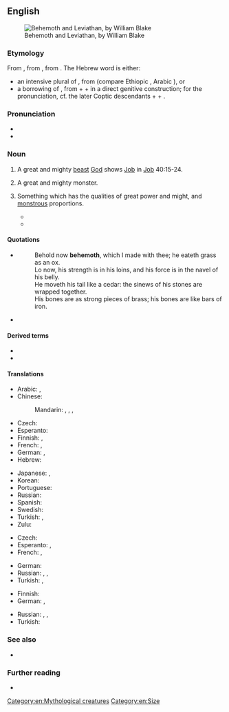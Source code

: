 ==English==
{{was wotd|2006|July|3}}
[[Image:Behemoth3.jpg|thumb|Behemoth and Leviathan, by William Blake]]

===Etymology===
From {{inh|en|enm|behemoth|behemoth, bemoth}}, from {{der|en|LL.|behemoth}}, from {{der|en|he|בהמות|tr=bəhēmōt}}. The Hebrew word is either:
* an intensive plural of {{m|he|בהמה||tr=bəhēmāh|beast}}, from {{der|en|sem-pro|-}} (compare Ethiopic {{m|gez|ብህመ|t=to be dumb, to be speechless}}, Arabic {{m|ar|ب ه م|tr=b-h-m}}), or
* a borrowing of {{der|en|egy|*pꜣ-jḥ-mw|<hiero>pA-i-H-E1-mw</hiero>|tr={{m|egy|*pꜣ-jḥ-mw}}|hippopotamus|lit=the ox of the water}}, from {{m|egy|pꜣ||definite article}} + {{m|egy|jḥ||ox, cattle}} + {{m|egy|mw||water}} in a direct genitive construction; for the pronunciation, cf. the later Coptic descendants {{m|cop|ⲡ-}} + {{m|cop|ⲉϩⲉ}} + {{m|cop|ⲙⲟⲟⲩ}}.

===Pronunciation===
* {{IPA|/bəˈhi(ː)mɪθ/|lang=en}}
* {{audio|en-us-behemoth.ogg|Audio (US)|lang=en}}

===Noun===
{{en-noun}}

# {{lb|en|Bible}} A great and mighty [[beast]] [[God]] shows [[Job]] in [[Job]] 40:15-24.
# A great and mighty monster.
# {{lb|en|by extension}} Something which has the qualities of great power and might, and [[monstrous]] proportions.
#: {{syn|en|colossus|leviathan|mammoth|titan}}
#* {{quote-journal|lang=en|date=2011-01-18
|first=Joe
|last=Lovejoy
|title=Cardiff City 0 Stoke City 2
|newspaper=Guardian Online
|url=http://www.guardian.co.uk/football/2011/jan/18/cardiff-city-stoke-city-fa-cup?intcmp=239
|page=
|passage=The diehards who did turn out were at least rewarded with a first sight of Jon Parkin, the '''behemoth''' striker signed from Preston, who scored a stunning goal on his debut at Norwich last weekend.}}
#* {{quote-book|lang=en|year=2012
|author=James S. A. Corey
|authorlink=James S. A. Corey
|title=Gods of Risk
|isbn=9780316217651
|passage=The wide access corridors passed slowly, the conduits and pipes like the circulatory system of some vast planetary '''behemoth'''.}}

====Quotations====
* {{RQ:Authorized Version|Job|40|15|18}}
*: Behold now '''behemoth''', which I made with thee; he eateth grass as an ox.<br/>Lo now, his strength is in his loins, and his force is in the navel of his belly.<br/>He moveth his tail like a cedar: the sinews of his stones are wrapped together.<br/>His bones are as strong pieces of brass; his bones are like bars of iron.
* {{quote-book|lang=en|year=2001
|author=Eoin Colfer
|authorlink=Eoin Colfer
|title=Artemis Fowl
|page=58
|passage=Next she doused the smouldering troll with the contents of the restaurant's fire extinguisher, hoping the icy powder wouldn't revive the sleeping '''behemoth'''.}}

====Derived terms====
* {{l|en|behemothian}}
* {{l|en|behemothic}}

====Translations====
{{trans-top|mighty beast in the Book of Job}}
* Arabic: {{t|ar|بَهِيمُوث|m}}, {{t|ar|بَهَمُوت|m}}
* Chinese:
*: Mandarin: {{t|cmn|貝西摩斯}}, {{t|cmn|贝西摩斯|tr=bèixīmósī}}, {{t+|cmn|巨獸}}, {{t+|cmn|巨兽|tr=jùshòu}}
* Czech: {{t|cs|behemot|m}}
* Esperanto: {{t|eo|behemoto}}
* Finnish: {{t+|fi|behemot}}, {{t+|fi|virtahepo}}
* French: {{t+|fr|Béhémoth}}, {{t|fr|Béhémot|m}}
* German: {{t|de|Behemot}}, {{t+|de|Moloch|m}}
* Hebrew: {{t+|he|בְּהֵמוֹת|m|tr=behemót}}
{{trans-mid}}
* Japanese: {{t|ja|ベヘモット|tr=behemotto|sc=Jpan}}, {{t|ja|ベヒーモス|tr=behīmosu|sc=Jpan}}
* Korean: {{t|ko|베헤모스}}
* Portuguese: {{t|pt|Beemôt|m}}
* Russian: {{t+|ru|бегемо́т|m}} {{qualifier|"hippopotamus" in modern Russian}}
* Spanish: {{t|es|behemot|f-p}} {{qualifier|rare}}
* Swedish: {{t|sv|Behemot}}
* Turkish: {{t|tr|behemot}}, {{t|tr|dev yaratık}}
* Zulu: {{t|zu|uBehemoti}}
{{trans-bottom}}

{{trans-top|mighty monster}}
* Czech: {{t|cs|obluda|f}}
* Esperanto: {{t|eo|behemo}}, {{t|eo|behemoto}}
* French: {{t|fr|béhémoth|m}}, {{t|fr|béhémot|m}}
{{trans-mid}}
* German: {{t|de|Riesentier|n}}
* Russian: {{t+|ru|чу́дище|n}}, {{t+|ru|чудо́вище|n}}, {{t+|ru|монстр|m}}
* Turkish: {{t+|tr|dev}}, {{t|tr|dev hayvan}}
{{trans-bottom}}

{{trans-top|something of great size and power}}
* Finnish: {{t+|fi|jättiläinen}}
* German: {{t+|de|Gigant|m}}, {{t+|de|Koloss|m}}
{{trans-mid}}
* Russian: {{t+|ru|гига́нт|m}}, {{t+|ru|велика́н|m}}, {{t+|ru|исполи́н|m}}
* Turkish: {{t+|tr|dev}}
{{trans-bottom}}

===See also===
* {{l|en|leviathan}}

===Further reading===
* {{pedia}}

[[Category:en:Mythological creatures]]
[[Category:en:Size]]
